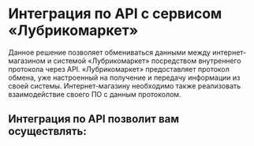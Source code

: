 
# Интеграция по API c сервисом «Лубрикомаркет»
 
Данное решение позволяет обмениваться данными между интернет-магазином и системой «Лубрикомаркет» посредством внутреннего протокола через API. 
«Лубрикомаркет» предоставляет протокол обмена, уже настроенный на получение и передачу информации из своей системы. 
Интернет-магазину необходимо также реализовать взаимодействие своего ПО с данным протоколом.

## Интеграция по API позволит вам осуществлять:
 
<Cards>
  <Card title="Поиск номенклатуры по артикулу и бренду, просмотр персональной цены и остатков по складам" href="/v1/search" />
  <Card title="Просмотр своих адресов доставки и выбор их при создании заказа" href="/v1/addresses" />
  <Card title="Создание заказов, просмотр созданных заказов" href="/v1/orders" />
  <Card title="Подписку и управление вебхуками — автоматическое получение уведомлений о статусах заказов" href="/v1/webhooks" />
</Cards>